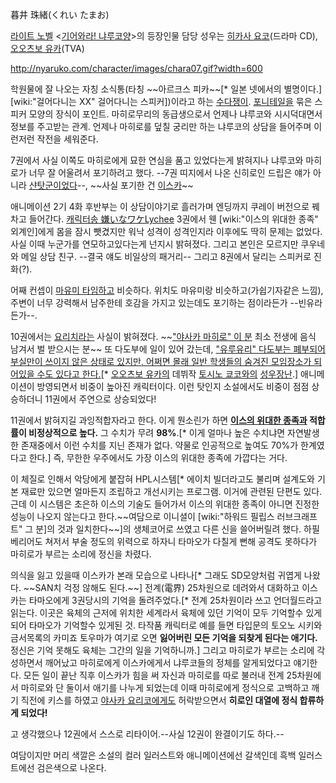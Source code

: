 暮井 珠緒(くれい たまお)

[[라이트 노벨]] <[[기어와라! 냐루코양]]>의 등장인물
담당 성우는 [[히카사 요코]](드라마 CD), [[오오츠보 유카]](TVA)

http://nyaruko.com/character/images/chara07.gif?width=600

학원물에 잘 나오는 자칭 소식통(타칭 ~~아르크스 피카~~[* 일본 넷에서의 별명이다.][wiki:"걸어다니는 XX" 걸어다니는 스피커])이라고 하는 [[수다]]쟁이. [[포니테일]]을 묶은 스피커 모양의 장식이 포인트. 마히로무리의 동급생으로서 언제나 냐루코와 시시덕대면서 정보를 주고받는 관계. 언제나 마히로를 덮칠 궁리만 하는 냐루코의 상담을 들어주며 이런저런 작전을 세워준다. 

7권에서 사실 이쪽도 마히로에게 묘한 연심을 품고 있었다는게 밝혀지나 냐루코와 마히로가 너무 잘 어울려서 포기하려고 했다. --7권 띠지에서 나온 신히로인 드립은 얘가 아니라 [[샨탓군]]이었다--, ~~사실 포기한 건 [[이스카]]~~

애니메이션 2기 4화 후반부는 이 상담이야기로 흘러가며 엔딩까지 쿠레이 버전으로 꿰차고 들어간다. [http://www.youtube.com/watch?v=Lf0buwNlDUw 캐릭터송 嫌いなワケLychee] 3권에서 웬 [wiki:"이스의 위대한 종족" 외계인]에게 몸을 잠시 뺏겼지만 워낙 성격이 성격인지라 이후에도 딱히 문제는 없었다. 사실 이때 누군가를 연모하고있다는게 넌지시 밝혀졌다. 그리고 본인은 모르지만 쿠우네와 메일 상담 친구. --결국 얘도 비일상의 패거리-- 그리고 8권에서 달리는 스피커로 진화(?). 

어째 컨셉이 [[마유미 타임]]하고 비슷하다. 위치도 마유미랑 비슷하고(가쉽기자같은 느낌), 주변이 너무 강력해서 남주한테 호감을 가지고 있는데도 포기하는 점이라든가 --빈유라든가--. 

10권에서는 [[요리치]]라는 사실이 밝혀졌다. ~~[["야사카 마히로" 이 분]] 최소 전생에 음식 남겨서 벌 받으시는 분~~ 또 다도부에 일이 있어 갔는데, [["유루유리" 다도부는 폐부되어 부실만이 쓰이지 않은 상태로 있지만, 어쩌면 몰래 일반 학생들의 숨겨진 모임장소가 되어있을 수도 있다고 한다.]][* [[오오츠보 유카]]의 데뷔작 [[토시노 쿄코]]와의 [[성우장난]].] 
애니메이션이 방영되면서 비중이 높아진 캐릭터이다. 이런 탓인지 소설에서도 비중이 점점 상승하더니 11권에서 주연으로 상승되었다!

11권에서 밝혀지길 과잉적합자라고 한다. 이게 뭔소린가 하면 '''[[이스의 위대한 종족]]과 적합률이 비정상적으로 높다. ''' 그 수치가 무려 '''98%'''.[* 이게 얼마나 높은 수치냐면 자연발생한 존재중에서 이런 수치를 지닌 존재가 없다. 약물로 인공적으로 높여도 70%가 한계였다고 한다.] 즉, 무한한 우주에서도 가장 이스의 위대한 종족에 가깝다는 거다. 

이 체질로 인해서 악당에게 붙잡혀 HPL시스템[* 에이치 빌더라고도 불리며 설계도와 기본 재료만 있으면 얼마든지 조립하고 개선시키는 프로그램. 이거에 관련된 단편도 있다. 근데 이 시스템은 초은하 이스의 기술도 들어가서 이스의 위대한 종족이 아니면 진정한 성능이 나오지 않는다고 한다.~~여담으로 이니셜이 [wiki:"하워드 필립스 러브크래프트" 그 분]의 것과 일치한다~~]의 생체코어로 쓰였고 다른 신을 쓸어버릴려 했다. 하필 베리어도 쳐저서 부술 정도의 위력으로 하자니 타마오가 다칠게 뻔해 공격도 못하다가 마히로가 부르는 소리에 정신을 차렸다. 

의식을 잃고 있을때 이스카가 본래 모습으로 나타나[* 그래도 SD모양처럼 귀엽게 나왔다. ~~SAN치 걱정 않해도 된다.~~] 전계(電界) 25차원으로 데려와서 대화하고 이스카는 타마오에게 3권당시의 기억을 돌려주었다.[* 전계 25차원이라 쓰고 언더월드라고 읽는다. 이곳은 육체의 근저에 위치한 세계라서 육체에 있던 기억이 모두 기억할수 있게 되어 타마오가 기억할수 있게된 것. 타작품 캐릭터로 예를 들면 타입문의 토오노 시키와 금서목록의 카미죠 토우마가 여기로 오면 '''잃어버린 모든 기억을 되찾게 된다는 애기다.''' 정신은 기억 못해도 육체는 그간의 일을 기억하니까.] 그리고 마히로가 부르는 소리에 각성하면서 깨어났고 마히로에게 이스카에게서 냐루코들의 정체를 알게되었다고 얘기한다. 모든 일이 끝난 직후 이스카가 힘을 써 자신과 마히로를 따로 불러내 전계 25차원에서 마히로와 단 둘이서 애기를 나누게 되었는데 이때 마히로에게 정식으로 고백하고 깨기 직전에 키스를 하였고 [[야사카 요리코]]에게도 허락받으면서 '''히로인 대열에 정식 합류하게 되었다!'''

고 생각했으나 12권에서 스스로 리타이어.--사실 12권이 완결이기도 하다.--

여담이지만 머리 색깔은 소설의 컬러 일러스트와 애니메이션에선 갈색인데 흑백 일러스트에선 검은색으로 나온다.
